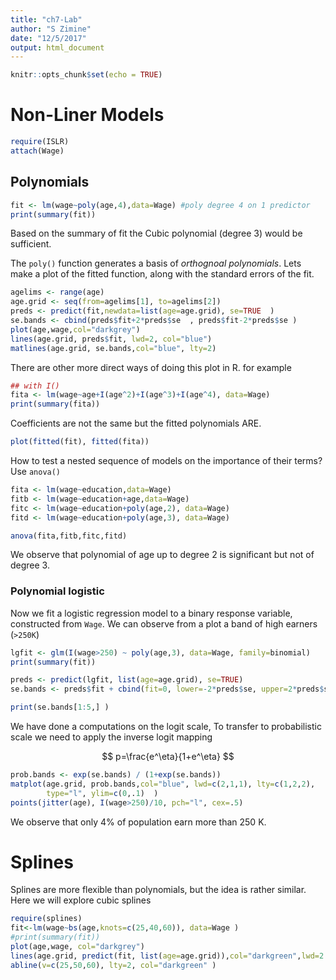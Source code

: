 ```yaml
---
title: "ch7-Lab"
author: "S Zimine"
date: "12/5/2017"
output: html_document
---
```


```r
knitr::opts_chunk$set(echo = TRUE)
```

Non-Liner Models
=================================

```r
require(ISLR)
attach(Wage)
```

Polynomials
------------

```r
fit <- lm(wage~poly(age,4),data=Wage) #poly degree 4 on 1 predictor 
print(summary(fit))
```

Based on the summary of fit the Cubic polynomial (degree 3) would be sufficient.

The `poly()` function generates a basis of *orthognoal polynomials*.
Lets make a plot of the fitted function, along with the standard errors of the fit.

```r
agelims <- range(age)
age.grid <- seq(from=agelims[1], to=agelims[2])
preds <- predict(fit,newdata=list(age=age.grid), se=TRUE  )
se.bands <- cbind(preds$fit+2*preds$se  , preds$fit-2*preds$se )
plot(age,wage,col="darkgrey")
lines(age.grid, preds$fit, lwd=2, col="blue")
matlines(age.grid, se.bands,col="blue", lty=2)
```

There are other more direct ways of doing this plot in R. for example

```r
## with I()
fita <- lm(wage~age+I(age^2)+I(age^3)+I(age^4), data=Wage)
print(summary(fita))

```

Coefficients are not the same but the fitted polynomials ARE. 
```r
plot(fitted(fit), fitted(fita))
```

How to test a nested sequence of models on the importance of their terms? Use `anova()`

```r
fita <- lm(wage~education,data=Wage)
fitb <- lm(wage~education+age,data=Wage)
fitc <- lm(wage~education+poly(age,2), data=Wage)
fitd <- lm(wage~education+poly(age,3), data=Wage)

anova(fita,fitb,fitc,fitd)
```

We observe that polynomial of age up to degree 2 is significant but not of degree 3.



### Polynomial logistic 

Now we fit a logistic regression model to a binary response variable, constructed from `Wage`.
We can observe from a plot a band of high earners (`>250K`)

```r
lgfit <- glm(I(wage>250) ~ poly(age,3), data=Wage, family=binomial)
print(summary(fit))

preds <- predict(lgfit, list(age=age.grid), se=TRUE)
se.bands <- preds$fit + cbind(fit=0, lower=-2*preds$se, upper=2*preds$se)

print(se.bands[1:5,] )
```

We have done a computations on the logit scale, To transfer to probabilistic scale we need 
to apply the inverse logit mapping 

$$ p=\frac{e^\eta}{1+e^\eta} $$

```r
prob.bands <- exp(se.bands) / (1+exp(se.bands))
matplot(age.grid, prob.bands,col="blue", lwd=c(2,1,1), lty=c(1,2,2),
        type="l", ylim=c(0,.1)  )
points(jitter(age), I(wage>250)/10, pch="l", cex=.5)

```

We observe that only 4% of population earn  more than 250 K. 


Splines
===========

Splines are more flexible than polynomials, but the idea is rather similar. 
Here we will explore cubic splines 

```r
require(splines)
fit<-lm(wage~bs(age,knots=c(25,40,60)), data=Wage )
#print(summary(fit))
plot(age,wage, col="darkgrey")
lines(age.grid, predict(fit, list(age=age.grid)),col="darkgreen",lwd=2 )
abline(v=c(25,50,60), lty=2, col="darkgreen" )
```

